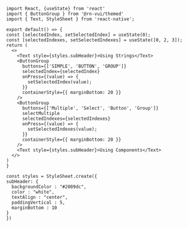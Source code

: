 <!-- Example of ButtonGroup with React Component as prop input which is not into snack yet -->

```SnackPlayer name=RNE ButtonGroup
import React, {useState} from 'react'
import { ButtonGroup } from '@rn-vui/themed'
import { Text, StyleSheet } from 'react-native';

export default() => {
const [selectedIndex, setSelectedIndex] = useState(0);
const [selectedIndexes, setSelectedIndexes] = useState([0, 2, 3]);
return (
  <>
    <Text style={styles.subHeader}>Using Strings</Text>
    <ButtonGroup
      buttons={['SIMPLE', 'BUTTON', 'GROUP']}
      selectedIndex={selectedIndex}
      onPress={(value) => {
        setSelectedIndex(value);
      }}
      containerStyle={{ marginBottom: 20 }}
    />
    <ButtonGroup
      buttons={['Multiple', 'Select', 'Button', 'Group']}
      selectMultiple
      selectedIndexes={selectedIndexes}
      onPress={(value) => {
        setSelectedIndexes(value);
      }}
      containerStyle={{ marginBottom: 20 }}
    />
    <Text style={styles.subHeader}>Using Components</Text>
  </>
)
}

const styles = StyleSheet.create({
subHeader: {
  backgroundColor : "#2089dc",
  color : "white",
  textAlign : "center",
  paddingVertical : 5,
  marginBottom : 10
}
})
```

